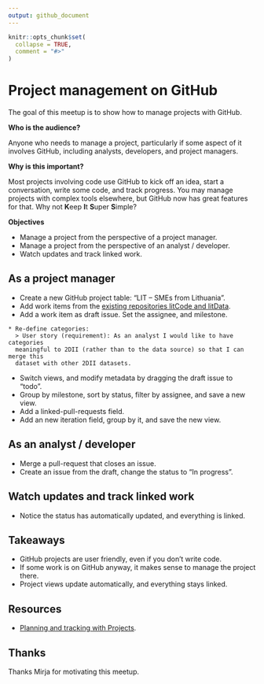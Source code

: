 ```yaml
---
output: github_document
---
```


```r
knitr::opts_chunk$set(
  collapse = TRUE,
  comment = "#>"
)
```

# Project management on GitHub

The goal of this meetup is to show how to manage projects with GitHub.

**Who is the audience?**

Anyone who needs to manage a project, particularly if some aspect of it involves
GitHub, including analysts, developers, and project managers.

**Why is this important?**

Most projects involving code use GitHub to kick off an idea, start a
conversation, write some code, and track progress. You may manage projects with
complex tools elsewhere, but GitHub now has great features for that. Why not
**K**eep **I**t **S**uper **S**imple?

**Objectives**

* Manage a project from the perspective of a project manager.
* Manage a project from the perspective of an analyst / developer.
* Watch updates and track linked work.

## As a project manager

* Create a new GitHub project table: "LIT -- SMEs from Lithuania".
* Add work items from the [existing repositories litCode and litData](https://github.com/orgs/an-org/repositories?q=lit&type=all&language=&sort=).
* Add a work item as draft issue. Set the assignee, and milestone.

```
* Re-define categories:
  > User story (requirement): As an analyst I would like to have categories
  meaningful to 2DII (rather than to the data source) so that I can merge this
  dataset with other 2DII datasets.
```

* Switch views, and modify metadata by dragging the draft issue to "todo".
* Group by milestone, sort by status, filter by assignee, and save a new view.
* Add a linked-pull-requests field.
* Add an new iteration field, group by it, and save the new view.

## As an analyst / developer

* Merge a pull-request that closes an issue.
* Create an issue from the draft, change the status to "In progress".

## Watch updates and track linked work

* Notice the status has automatically updated, and everything is linked.

## Takeaways

* GitHub projects are user friendly, even if you don't write code.
* If some work is on GitHub anyway, it makes sense to manage the project there.
* Project views update automatically, and everything stays linked.

## Resources

* [Planning and tracking with Projects](https://docs.github.com/en/issues/planning-and-tracking-with-projects).

## Thanks

Thanks Mirja for motivating this meetup.
